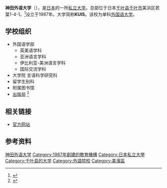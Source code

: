 {{大学(日本)
| 国=日本
| 大学名=神田外語大学
| ふりがな=かんだがいごだいがく
| 英称=Kanda University of International Studies
| 画像=Kanda University of International Studies.JPG
| 画像説明=神田外语大学
| 大学設置年=1987年
| 創立年=1987年
| 学校種別=私立
| 設置者=学校法人佐野学園
| 本部所在地={{日本}}[[千叶县|千叶县]][[千叶市|千叶市]][[美濱区|美濱区]]若葉1-4-1
| 緯度度 = 35 | 緯度分 = 39 | 緯度秒 = 25.9 | N(北緯)及びS(南緯) = N | 経度度 = 140 |経度分 = 2 | 経度秒 = 37.8 | E(東経)及びW(西経) = E | 地図国コード = JP
| キャンパス=本部所在地
| 学部=[[外国语学部|外国语学部]]
| 研究科=言语科学研究科
| 大学の略称=KUIS
| ウェブサイト=http://www.kandagaigo.ac.jp/kuis/
}}

'''神田外语大学'''（{{lang-ja|神田外語大学}}），是[[日本|日本]]的一所[[私立大学|私立大学]]。总部位于日本[[千叶县|千叶县]][[千叶市|千叶市]]美浜区若葉1-4-1。<ref>{{Cite web |url=http://www.kandagaigo.ac.jp/kuis/about/data/ |title=HOME>大学概要>基本情報 |access-date=2015-02-27 |archive-url=https://web.archive.org/web/20150227161630/http://www.kandagaigo.ac.jp/kuis/about/data/ |archive-date=2015-02-27 |dead-url=yes }}</ref>设立于1987年。大学简称'''KUIS'''。该校为单科[[外国语大学|外国语大学]]。

==学校组织==
* 外国语学部
** 英美语学科
** 亚洲语言学科
** 伊比利亚-美洲语言学科
** 国际交流学科
* 大学院 言语科学研究科
* 留学生别科
* 附属图书馆
* [http://www.kandagaigo.ac.jp/kuis/press/ 出版局] {{Wayback|url=http://www.kandagaigo.ac.jp/kuis/press/ |date=20160622052611 }}<ref>{{Cite web |url=http://www.kandagaigo.ac.jp/kuis/about/organization/ |title=HOME>大学概要>組織図 |access-date=2015-02-27 |archive-date=2018-04-06 |archive-url=https://web.archive.org/web/20180406032838/http://www.kandagaigo.ac.jp/kuis/about/organization/ |dead-url=no }}</ref>
==相关链接==
* [http://www.kandagaigo.ac.jp/kuis/ 官方网站] {{Wayback|url=http://www.kandagaigo.ac.jp/kuis/ |date=20210127222956 }}
==参考资料==
{{reflist}}

{{幕張新都心}}

{{DEFAULTSORT:Kanda Gaigo Daigaku}}
[[Category:神田外语大学|]]
[[Category:1987年創建的教育機構|Category:1987年創建的教育機構]]
[[Category:日本私立大學|Category:日本私立大學]]
[[Category:千叶县的大学|Category:千叶县的大学]]
[[Category:外語院校|Category:外語院校]]
[[Category:美濱區|Category:美濱區]]